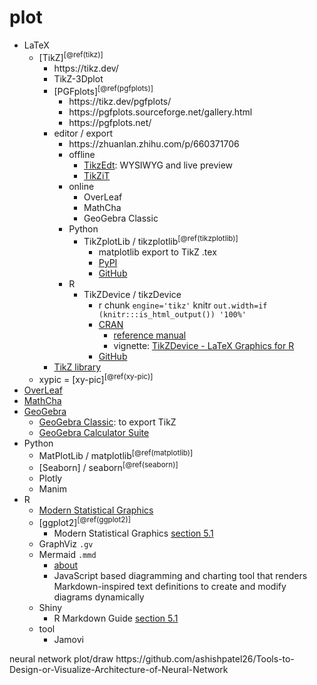 # plot

- LaTeX
  - [TikZ]^[\@ref(tikz)]^
    - https://tikz.dev/
    - TikZ-3Dplot
    - [PGFplots]^[\@ref(pgfplots)]^
      - https://tikz.dev/pgfplots/
      - https://pgfplots.sourceforge.net/gallery.html
      - https://pgfplots.net/
    - editor / export
      - https://zhuanlan.zhihu.com/p/660371706
      - offline
        - [TikzEdt](http://www.tikzedt.org/): WYSIWYG and live preview
        - [TikZiT](https://tikzit.github.io/)
      - online
        - OverLeaf
        - MathCha
        - GeoGebra Classic
      - Python
        - TikZplotLib / tikzplotlib^[\@ref(tikzplotlib)]^
          - matplotlib export to TikZ .tex
          - [PyPI](https://pypi.org/project/tikzplotlib/)
          - [GitHub](https://github.com/nschloe/tikzplotlib)
      - R
        - TikZDevice / tikzDevice
          - r chunk `engine='tikz'` knitr `out.width=if (knitr:::is_html_output()) '100%'`
          - [CRAN](https://cran.r-project.org/web/packages/tikzDevice/index.html)
            - [reference manual](https://cran.r-project.org/web/packages/tikzDevice/tikzDevice.pdf)
            - vignette: [TikZDevice - LaTeX Graphics for R](https://cran.r-project.org/web/packages/tikzDevice/vignettes/tikzDevice.pdf)
          - [GitHub](https://github.com/daqana/tikzDevice)
    - [TikZ library](https://tex.stackexchange.com/questions/42611/list-of-available-tikz-libraries-with-a-short-introduction)
  - xypic = [xy-pic]^[\@ref(xy-pic)]^
- [OverLeaf](https://www.overleaf.com/)
- [MathCha](https://www.mathcha.io/)
- [GeoGebra](https://www.geogebra.org/)
  - [GeoGebra Classic](https://www.geogebra.org/classic): to export TikZ
  - [GeoGebra Calculator Suite](https://www.geogebra.org/calculator)
- Python
  - MatPlotLib / matplotlib^[\@ref(matplotlib)]^
  - [Seaborn] / seaborn^[\@ref(seaborn)]^
  - Plotly
  - Manim
- R
  - [Modern Statistical Graphics](https://bookdown.org/xiangyun/msg/)
  - [ggplot2]^[\@ref(ggplot2)]^
    - Modern Statistical Graphics [section 5.1](https://bookdown.org/xiangyun/msg/system.html#sec:ggplot2)
  - GraphViz `.gv`
  - Mermaid `.mmd`
    - [about](https://mermaid.js.org/intro/)
    - JavaScript based diagramming and charting tool that renders Markdown-inspired text definitions to create and modify diagrams dynamically
  - Shiny
    - R Markdown Guide [section 5.1](https://cosname.github.io/rmarkdown-guide/rmarkdown-interaction.html#rmarkdown-shiny)
  - tool
    - Jamovi

neural network plot/draw
https://github.com/ashishpatel26/Tools-to-Design-or-Visualize-Architecture-of-Neural-Network